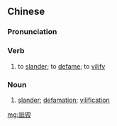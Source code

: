 {{also|诋毁}}
==Chinese==
{{zh-forms|s=诋毁}}

===Pronunciation===
{{zh-pron
|m=dǐhuǐ
|cat=v,n
}}

===Verb===
{{zh-verb}}

# to [[slander]]; to [[defame]]; to [[vilify]]

===Noun===
{{zh-noun}}

# [[slander]]; [[defamation]]; [[vilification]]

[[mg:詆毀]]